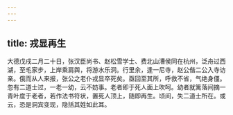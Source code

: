 ```yaml
---
---
---
```

title: 戎显再生
---




大德戊戌二月二十日，张汉臣尚书、赵松雪学士、费北山漕侯同在杭州，泛舟过西湖，至毛家步，上岸乘肩舆，将游水乐洞。行里余，逢一尼寺，赵公偕二公入寺访亲。俄而从人来报，张公之老仆戎显卒死矣。亟回至其所，呼救不省，气绝身僵。忽有二道士过，一老一幼，云不妨事。老者即于死人面上吹呵。幼者就篱落间摘一青叶度于老者，若作法书符状，置死人顶上，随即再生。顷间，失二道士所在。或云，恐是洞宾变现，隐括其姓如此耳。